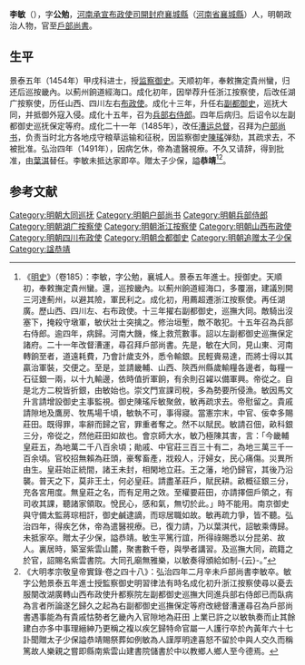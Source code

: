 {{Otheruses|李敏|other=同名或類似名的其它條目描述}}
'''李敏'''（{{bd|1425年||1491年|catIdx=}}），字'''公勉'''，[[河南承宣布政使司|河南承宣布政使司]][[開封府|開封府]][[襄城縣|襄城縣]]（[[河南省|河南省]][[襄城縣|襄城縣]]）人，明朝政治人物，官至[[明朝戶部尚書|戶部尚書]]。

==生平==
景泰五年（1454年）甲戌科进士，授[[监察御史|监察御史]]。天顺初年，奉敕撫定貴州蠻，归还后巡按畿內。以薊州餉道經海口。成化初年，因举荐升任浙江按察使，后改任湖广按察使，历任山西、四川左右[[布政使|布政使]]。成化十三年，升任右[[副都御史|副都御史]]，巡抚大同，并抵御外寇入侵。成化十五年，召为[[兵部右侍郎|兵部右侍郎]]。四年后病归。后诏令以左副都御史巡抚保定等府。成化二十一年（1485年），改任[[漕运总督|漕运总督]]，召拜为[[户部尚书|户部尚书]]，负责当时北方各地戍守粮草运输和征税，因监察御史[[陳瑤|陳瑤]]弹劾，其疏求去，不被批准。弘治四年（1491年），因病乞休，帝為遣醫視療。不久又请辞，得到批准，由[[葉淇|葉淇]]替任。李敏未抵达家即卒。贈太子少保，謚'''恭靖'''<ref>《[[明史|明史]]》（卷185）：李敏，字公勉，襄城人。景泰五年進士。授御史。天順初，奉敕撫定貴州蠻。還，巡按畿內。以薊州餉道經海口，多覆溺，建議別開三河達薊州，以避其險，軍民利之。成化初，用薦超遷浙江按察使。再任湖廣。歷山西、四川左、右布政使。十三年擢右副都御史，巡撫大同。敵騎出沒塞下，掩殺守墩軍，敏伏壯士突擒之。修治垣塹，敵不敢犯。十五年召為兵部右侍郎。逾四年，病歸。河南大饑，條上救荒數事。詔以左副都御史巡撫保定諸府。二十一年改督漕運，尋召拜戶部尚書。先是，敏在大同，見山東、河南轉餉至者，道遠耗費，乃會計歲支外，悉令輸銀。民輕賫易達，而將士得以其贏治軍裝，交便之。至是，並請畿輔、山西、陝西州縣歲輸糧各邊者，每糧一石征銀一兩，以十九輸邊，依時值折軍餉，有余則召糴以備軍興。帝從之。自是北方二稅皆折銀，由敏始也。崇文門宣課司稅，多為勢要所侵漁。敏因馬文升言請增設御史主事監視。御史陳瑤斥敏聚斂，敏再疏求去。帝慰留之。貴戚請隙地及鷹房、牧馬場千頃，敏執不可，事得寢。當憲宗末，中官、佞幸多賜莊田。既得罪，率辭而歸之官，罪重者奪之。然不以賦民。敏請召佃，畝科銀三分，帝從之，然他莊田如故也。會京師大水，敏乃極陳其害，言：「今畿輔皇莊五，為地萬二千八百余頃；勛戚、中官莊三百三十有二，為地三萬三千一百余頃。官校招無賴為莊頭，豪奪畜產，戕殺人，汙婦女，民心痛傷。災異所由生。皇莊始正統間，諸王未封，相閑地立莊。王之藩，地仍歸官，其後乃沿襲。普天之下，莫非王土，何必皇莊。請盡革莊戶，賦民耕。畝概征銀三分，充各宮用度。無皇莊之名，而有足用之效。至權要莊田，亦請擇佃戶領之，有司收其課，聽諸家領取。悅民心，感和氣，無切於此。」時不能用。南京御史與守備太監蔣琮相訐，御史鹹逮謫，而琮居職如故。敏再疏力爭，皆不聽。弘治四年，得疾乞休，帝為遣醫視療。已，復力請，乃以葉淇代，詔敏乘傳歸。未抵家卒。贈太子少保，謚恭靖。敏生平篤行誼，所得祿賜悉以分昆弟、故人。裏居時，築室紫雲山麓，聚書數千卷，與學者講習。及巡撫大同，疏籍之於官，詔賜名紫雲書院。大同孔廟無雅樂，以敏奏得頒給如制-{云}-。”</ref><ref>《大明孝宗敬皇帝實錄·卷之四十八》：弘治四年二月辛未戶部尚書李敏卒。敏字公勉景泰五年進士授監察御史明習律法有時名成化初升浙江按察使尋以憂去服闋改湖廣轉山西布政使升都察院左副都御史巡撫大同進兵部右侍郎已而臥病為言者所論遂乞歸久之起為右副都御史巡撫保定等府改總督漕運尋召為戶部尚書遇事能為有貴戚怙勢者乞畿內入官隙地為莊田 上業已許之以敏執奏而止其餘建白亦多中事理縉紳乃更稱之複以疾乞歸特命官屬一人護行卒於內黃年六十七訃聞贈太子少保謚恭靖賜祭葬如例敏為人謹厚明達喜怒不留於中與人交久而稱篤故人樂親之嘗即縣南紫雲山建書院儲書於中以教鄉人鄉人至今德焉。</ref>。

==参考文献==
{{wikisource|明史/卷185}}
{{Reflist}}

{{start box}}
{{s-off}}
{{succession box|[[張鎣|張鎣]]|[[孫洪|孫洪]]|[[大同巡抚|明朝大同巡抚]]|1477年-1479年}}
{{succession box|[[劉昭_(景泰進士)|劉昭]]|[[葉淇|葉淇]]|[[明朝户部尚書|明朝户部尚書]]|1487年-1491年}}
{{end box}}
{{景泰五年甲戌科殿試金榜}}
{{DEFAULTSORT:Li李}}
[[Category:明朝大同巡抚|Category:明朝大同巡抚]]
[[Category:明朝户部尚书|Category:明朝户部尚书]]
[[Category:明朝兵部侍郎|Category:明朝兵部侍郎]]
[[Category:明朝湖广按察使|Category:明朝湖广按察使]]
[[Category:明朝浙江按察使|Category:明朝浙江按察使]]
[[Category:明朝山西布政使|Category:明朝山西布政使]]
[[Category:明朝四川布政使|Category:明朝四川布政使]]
[[Category:明朝佥都御史|Category:明朝佥都御史]]
[[Category:明朝追赠太子少保|Category:明朝追赠太子少保]]
[[Category:諡恭靖|Category:諡恭靖]]